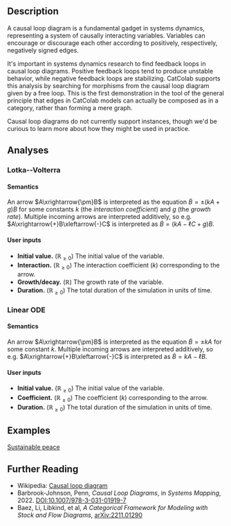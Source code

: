 ## Description

A causal loop diagram is a fundamental gadget in systems dynamics, 
representing a system of causally interacting variables. Variables
can encourage or discourage each other according to positively, 
respectively, negatively signed edges. 

It's important in systems dynamics research to find feedback loops in 
causal loop diagrams. Positive feedback loops tend to produce unstable behavior,
while negative feedback loops are stabilizing. CatColab supports this analysis 
by searching for morphisms from the causal loop diagram given by a free loop. 
This is the first demonstration in the tool of the general principle that edges in 
CatColab models can actually be composed as in a category, rather than forming 
a mere graph.

Causal loop diagrams do not currently support instances, though we'd be
curious to learn more about how they might be used in practice.


## Analyses


### Lotka--Volterra

#### Semantics

An arrow $A\xrightarrow{\pm}B$ is interpreted as the equation $\dot{B}=\pm (kA + g)B$ for some constants $k$ (the *interaction coefficient*) and $g$ (the *growth rate*).
Multiple incoming arrows are interpreted additively, so e.g. $A\xrightarrow{+}B\xleftarrow{-}C$ is interpreted as $\dot{B}=(kA - \ell C + g)B$.

#### User inputs

- **Initial value.**
  ($\mathbb{R}_{\geqslant0}$)
  The initial value of the variable.
- **Interaction.**
  ($\mathbb{R}_{\geqslant0}$)
  The interaction coefficient ($k$) corresponding to the arrow.
- **Growth/decay.**
  ($\mathbb{R}$)
  The growth rate of the variable.
- **Duration.**
  ($\mathbb{R}_{\geqslant0}$)
  The total duration of the simulation in units of time.


### Linear ODE

#### Semantics

An arrow $A\xrightarrow{\pm}B$ is interpreted as the equation $\dot{B}=\pm k A$ for some constant $k$.
Multiple incoming arrows are interpreted additively, so e.g. $A\xrightarrow{+}B\xleftarrow{-}C$ is interpreted as $\dot{B}=kA-\ell B$.

#### User inputs

- **Initial value.**
  ($\mathbb{R}_{\geqslant0}$)
  The initial value of the variable.
- **Coefficient.**
  ($\mathbb{R}_{\geqslant0}$)
  The coefficient ($k$) corresponding to the arrow.
- **Duration.**
  ($\mathbb{R}_{\geqslant0}$)
  The total duration of the simulation in units of time.


## Examples

[Sustainable peace](https://catcolab.org/model/0194cf7f-e59a-7281-a0d9-dce4c68114e4)


## Further Reading

- Wikipedia: [Causal loop diagram](https://en.wikipedia.org/wiki/Causal_loop_diagram)
- Barbrook-Johnson, Penn, *Causal Loop Diagrams*, in *Systems Mapping*, 2022. [DOI:10.1007/978-3-031-01919-7](doi.org/10.1007/978-3-031-01919-7
)
- Baez, Li, Libkind, et al, *A Categorical Framework for Modeling with Stock and Flow Diagrams*, [arXiv:2211.01290](https://arxiv.org/abs/2211.01290)